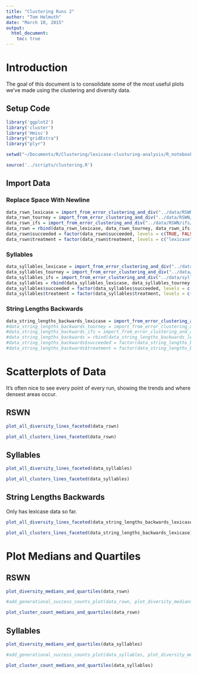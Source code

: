```yaml
---
title: "Clustering Runs 2"
author: "Tom Helmuth"
date: "March 10, 2015"
output: 
  html_document:
    toc: true
---
```


# Introduction

The goal of this document is to consolidate some of the most useful plots we've made using the clustering and diversity data.

## Setup Code

```r
library('ggplot2')
library('cluster')
library('Hmisc')
library("gridExtra")
library("plyr")

setwd("~/Documents/R/Clustering/lexicase-clusturing-analysis/R_notebooks")

source('../scripts/clustering.R')
```

## Import Data

### Replace Space With Newline

```r
data_rswn_lexicase = import_from_error_clustering_and_div("../data/RSWN/lexicase/clustering/")
data_rswn_tourney = import_from_error_clustering_and_div("../data/RSWN/tourney/clustering/")
data_rswn_ifs = import_from_error_clustering_and_div("../data/RSWN/ifs/clustering/")
data_rswn = rbind(data_rswn_lexicase, data_rswn_tourney, data_rswn_ifs)
data_rswn$succeeded = factor(data_rswn$succeeded, levels = c(TRUE, FALSE))
data_rswn$treatment = factor(data_rswn$treatment, levels = c("lexicase", "tourney", "ifs"))
```

### Syllables

```r
data_syllables_lexicase = import_from_error_clustering_and_div("../data/syllables/lexicase/clustering/")
data_syllables_tourney = import_from_error_clustering_and_div("../data/syllables/tourney/clustering/")
data_syllables_ifs = import_from_error_clustering_and_div("../data/syllables/ifs/clustering/")
data_syllables = rbind(data_syllables_lexicase, data_syllables_tourney, data_syllables_ifs)
data_syllables$succeeded = factor(data_syllables$succeeded, levels = c(TRUE, FALSE))
data_syllables$treatment = factor(data_syllables$treatment, levels = c("lexicase", "tourney", "ifs"))
```

### String Lengths Backwards

```r
data_string_lengths_backwards_lexicase = import_from_error_clustering_and_div("../data/string-lengths-backwards/lexicase/clustering/")
#data_string_lengths_backwards_tourney = import_from_error_clustering_and_div("../data/string-lengths-backwards/tourney/clustering/")
#data_string_lengths_backwards_ifs = import_from_error_clustering_and_div("../data/string-lengths-backwards/ifs/clustering/")
#data_string_lengths_backwards = rbind(data_string_lengths_backwards_lexicase, data_string_lengths_backwards_tourney, data_string_lengths_backwards_ifs)
#data_string_lengths_backwards$succeeded = factor(data_string_lengths_backwards$succeeded, levels = c(TRUE, FALSE))
#data_string_lengths_backwards$treatment = factor(data_string_lengths_backwards$treatment, levels = c("lexicase", "tourney", "ifs"))
```

# Scatterplots of Data

It's often nice to see every point of every run, showing the trends and where densest areas occur.

## RSWN

```r
plot_all_diversity_lines_faceted(data_rswn)

plot_all_clusters_lines_faceted(data_rswn)
```

## Syllables

```r
plot_all_diversity_lines_faceted(data_syllables)

plot_all_clusters_lines_faceted(data_syllables)
```

## String Lengths Backwards

Only has lexicase data so far.

```r
plot_all_diversity_lines_faceted(data_string_lengths_backwards_lexicase)

plot_all_clusters_lines_faceted(data_string_lengths_backwards_lexicase)
```


# Plot Medians and Quartiles

## RSWN

```r
plot_diversity_medians_and_quartiles(data_rswn)

#add_generational_success_counts_plot(data_rswn, plot_diversity_medians_and_quartiles(data_rswn))

plot_cluster_count_medians_and_quartiles(data_rswn)
```

## Syllables

```r
plot_diversity_medians_and_quartiles(data_syllables)

#add_generational_success_counts_plot(data_syllables, plot_diversity_medians_and_quartiles(data_syllables))

plot_cluster_count_medians_and_quartiles(data_syllables)
```

